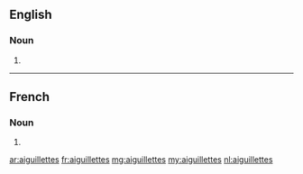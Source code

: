 ==English==

===Noun===
{{head|en|noun plural form}}

# {{plural of|aiguillette|lang=en}}

----

==French==

===Noun===
{{head|fr|noun plural form|g=f}}

# {{plural of|aiguillette|lang=fr}}

[[ar:aiguillettes]]
[[fr:aiguillettes]]
[[mg:aiguillettes]]
[[my:aiguillettes]]
[[nl:aiguillettes]]